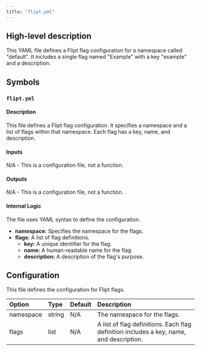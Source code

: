 ```yaml
---
title: "flipt.yml"
---
```


## High-level description
This YAML file defines a Flipt flag configuration for a namespace called "default". It includes a single flag named "Example" with a key "example" and a description.

## Symbols
### `flipt.yml`
#### Description
This file defines a Flipt flag configuration. It specifies a namespace and a list of flags within that namespace. Each flag has a key, name, and description.

#### Inputs
N/A - This is a configuration file, not a function.

#### Outputs
N/A - This is a configuration file, not a function.

#### Internal Logic
The file uses YAML syntax to define the configuration. 
- **namespace:** Specifies the namespace for the flags.
- **flags:** A list of flag definitions.
    - **key:** A unique identifier for the flag.
    - **name:** A human-readable name for the flag.
    - **description:** A description of the flag's purpose.

## Configuration
This file defines the configuration for Flipt flags. 

| Option | Type | Default | Description |
|:-------|:-----|:--------|:------------|
| namespace | string | N/A | The namespace for the flags. |
| flags | list | N/A | A list of flag definitions. Each flag definition includes a key, name, and description. |
